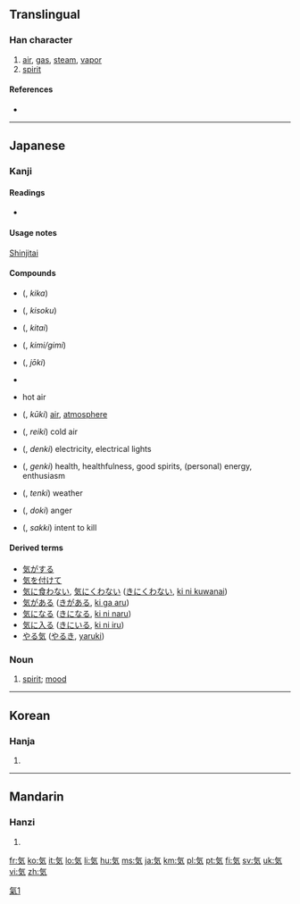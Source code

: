 {{also|氣|气|炁}}
==Translingual==

===Han character===
{{Han char|rn=84|rad=气|as=02|sn=6|four=|canj=人弓大 (ONK)|ids=⿹[[气]][[㐅]]}}

# [[air]], [[gas]], [[steam]], [[vapor]]
# [[spirit]]

====References====
* {{Han ref|kx=0599.041|dkj=17046|dj=0990.170|hdz=32010.031|uh=6C17|ud=27671}}

[[Category:CJKV characters simplified differently in Japan and China|氣1]]

----

==Japanese==

===Kanji===
{{ja-kanji|grade=1|rs=气02}}

====Readings====
* {{ja-readings|on=[[き]] (ki), [[け]] (ke)|kun=[[いき]] (iki)}}

====Usage notes====
[[shinjitai|Shinjitai]]

====Compounds====
{{top2}}
* {{l|ja|気化}} ({{l|ja|きか}}, ''kika'') 
* {{l|ja|気息}} ({{l|ja|きそく}}, ''kisoku'') 
* {{l|ja|気体}} ({{l|ja|きたい}}, ''kitai'') 
* {{l|ja|気味}} ({{l|ja|きみ/ぎみ}}, ''kimi/gimi'') 
* {{l|ja|蒸気}} ({{l|ja|じょうき}}, ''jōki'') 
* {{l|ja|帯気音}} 
* {{l|ja|熱気}} hot air
* {{l|ja|空気}} ({{l|ja|くうき}}, ''kūki'') [[air]], [[atmosphere]]
{{mid2}}
* {{l|ja|冷気}} ({{l|ja|れいき}}, ''reiki'') cold air
* {{l|ja|電気}} ({{l|ja|でんき}}, ''denki'') electricity, electrical lights
* {{l|ja|元気}} ({{l|ja|げんき}}, ''genki'') health, healthfulness, good spirits, (personal) energy, enthusiasm
* {{l|ja|天気}} ({{l|ja|てんき}}, ''tenki'') weather
* {{l|ja|怒気}} ({{l|ja|どきき}}, ''doki'') anger
* {{l|ja|殺気}} ({{l|ja|さいき}}, ''sakki'') intent to kill
{{bottom}}

====Derived terms====
* [[気がする]]
* [[気を付けて]]
* [[気に食わない]], [[気にくわない]] ([[きにくわない]], [[ki ni kuwanai]])
* [[気がある]] ([[きがある]], [[ki ga aru]])
* [[気になる]] ([[きになる]], [[ki ni naru]])
* [[気に入る]] ([[きにいる]], [[ki ni iru]])
* [[やる気]] ([[やるき]], [[yaruki]])

===Noun===
{{ja-noun|k|hira=き|rom=ki}}

# [[spirit]]; [[mood]]

----

==Korean==

===Hanja===
{{ko-hanja|hangeul=기|eumhun=기운|rv=gi|mr=ki|y=ki}}

# {{defn|lang=ko|sort=气02}}

----

==Mandarin==

===Hanzi===
{{cmn-hanzi|pin=[[qì]] ([[qi4]])|wg=ch'i<sup>4</sup>}}

# {{defn|lang=cmn|sort=气02}}

[[fr:気]]
[[ko:気]]
[[it:気]]
[[lo:気]]
[[li:気]]
[[hu:気]]
[[ms:気]]
[[ja:気]]
[[km:気]]
[[pl:気]]
[[pt:気]]
[[fi:気]]
[[sv:気]]
[[uk:気]]
[[vi:気]]
[[zh:気]]